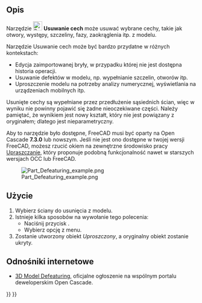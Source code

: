 <languages/>

{{Docnav/pl
|[[Part_CheckGeometry/pl|Sprawdź geometrię]]
|[[Part_BoxSelection/pl|Zaznacz obszarem]]
|[[Part_Workbench/pl|środowisko pracy Część]]
|IconL=Part_CheckGeometry.svg
|IconR=Part_BoxSelection.svg
|IconC=Workbench_Part.svg
}}

{{GuiCommand/pl
|Name=Part Defeaturing
|Name/pl=Część: Usuwanie cech
|MenuLocation=Część → Usuwanie cech
|Workbenches=[[Part_Workbench/pl|Część]]
|Version=0.18
|SeeAlso=[[Defeaturing_Workbench/pl|środowisko Upraszczanie]], [[Macro_Parametric_Defeaturing/pl|makrodefinicja: Upraszczanie parametryczne]]
}}

<span id="Description"></span>
==Opis==

Narzędzie [[Image:Part_Defeaturing.svg|24px]] '''Usuwanie cech''' może usuwać wybrane cechy, takie jak otwory, występy, szczeliny, fazy, zaokrąglenia itp. z modelu.

Narzędzie Usuwanie cech może być bardzo przydatne w różnych kontekstach:

* Edycja zaimportowanej bryły, w przypadku której nie jest dostępna historia operacji.
* Usuwanie defektów w modelu, np. wypełnianie szczelin, otworów itp.
* Uproszczenie modelu na potrzeby analizy numerycznej, wyświetlania na urządzeniach mobilnych itp.

Usunięte cechy są wypełniane przez przedłużenie sąsiednich ścian, więc w wyniku nie powinny pojawić się żadne nieoczekiwane części. Należy pamiętać, że wynikiem jest nowy kształt, który nie jest powiązany z oryginałem; dlatego jest nieparametryczny.

Aby to narzędzie było dostępne, FreeCAD musi być oparty na Open Cascade '''7.3.0''' lub nowszym. Jeśli nie jest ono dostępne w twojej wersji FreeCAD, możesz rzucić okiem na zewnętrzne środowisko pracy [[Defeaturing_Workbench/pl|Upraszczanie]], który proponuje podobną funkcjonalność nawet w starszych wersjach OCC lub FreeCAD.

[[File:Part Defeaturing example.png]]

<span id="Usage"></span>
==Użycie==

# Wybierz ściany do usunięcia z modelu.
# Istnieje kilka sposobów na wywołanie tego polecenia:
#* Naciśnij przycisk {{Button|[[Image:Part_Defeaturing.svg|16px]] [[Part_Defeaturing/pl|Usuwanie cech]]}}.
#* Wybierz opcję {{MenuCommand|Część → [[Image:Part_Defeaturing.svg|16px]] Usuwanie cech}} z menu.
# Zostanie utworzony obiekt ''Uproszczony'', a oryginalny obiekt zostanie ukryty.

<span id="Links"></span>
==Odnośniki internetowe==

* [https://dev.opencascade.org/index.php?q=node/1211 3D Model Defeaturing], oficjalne ogłoszenie na wspólnym portalu deweloperskim Open Cascade.


{{Docnav/pl
|[[Part_CheckGeometry/pl|Sprawdź geometrię]]
|[[Part_BoxSelection/pl|Zaznacz obszarem]]
|[[Part_Workbench/pl|środowisko pracy Część]]
|IconL=Part_CheckGeometry.svg
|IconR=Part_BoxSelection.svg
|IconC=Workbench_Part.svg
}}

{{Part_Tools_navi{{#translation:}}}}
{{Userdocnavi{{#translation:}}}}